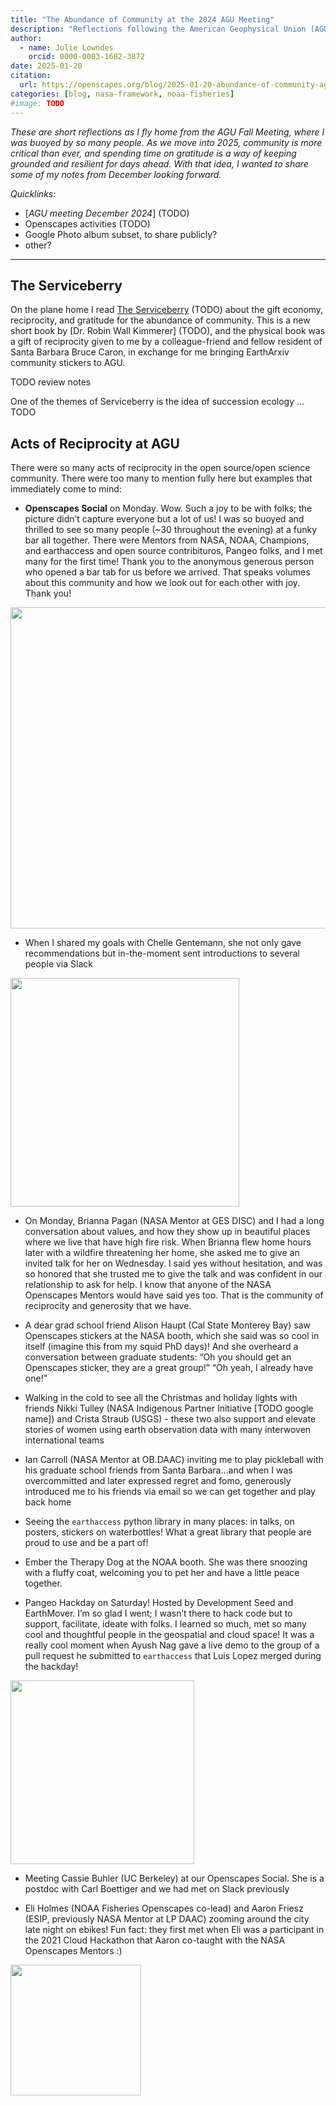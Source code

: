 ```yaml
---
title: "The Abundance of Community at the 2024 AGU Meeting"
description: "Reflections following the American Geophysical Union (AGU) Fall Meeting, December 2024."
author: 
  - name: Julie Lowndes
    orcid: 0000-0003-1682-3872
date: 2025-01-20
citation: 
  url: https://openscapes.org/blog/2025-01-20-abundance-of-community-agu
categories: [blog, nasa-framework, noaa-fisheries]
#image: TODO
---
```


*These are short reflections as I fly home from the AGU Fall Meeting, where I was buoyed by so many people. As we move into 2025, community is more critical than ever, and spending time on gratitude is a way of keeping grounded and resilient for days ahead. With that idea, I wanted to share some of my notes from December looking forward.*

*Quicklinks:*

-   \[*AGU meeting December 2024*\] (TODO)
-   Openscapes activities (TODO)
-   Google Photo album subset, to share publicly?
-   other?

------------------------------------------------------------------------

## The Serviceberry

On the plane home I read [The Serviceberry] (TODO) about the gift economy, reciprocity, and gratitude for the abundance of community. This is a new short book by \[Dr. Robin Wall Kimmerer\] (TODO), and the physical book was a gift of reciprocity given to me by a colleague-friend and fellow resident of Santa Barbara Bruce Caron, in exchange for me bringing EarthArxiv community stickers to AGU.

TODO review notes

One of the themes of Serviceberry is the idea of succession ecology ...TODO

## Acts of Reciprocity at AGU

There were so many acts of reciprocity in the open source/open science community. There were too many to mention fully here but examples that immediately come to mind:

-   **Openscapes Social** on Monday. Wow. Such a joy to be with folks; the picture didn’t capture everyone but a lot of us! I was so buoyed and thrilled to see so many people (\~30 throughout the evening) at a funky bar all together. There were Mentors from NASA, NOAA, Champions, and earthaccess and open source contribituros, Pangeo folks, and I met many for the first time! Thank you to the anonymous generous person who opened a bar tab for us before we arrived. That speaks volumes about this community and how we look out for each other with joy. Thank you!

![](Openscapes-Social-AGU-2024.jpg){fig-align="center" width="514"}

-   When I shared my goals with Chelle Gentemann, she not only gave recommendations but in-the-moment sent introductions to several people via Slack

![](open-sci-heroines-agu2024.jpg){fig-align="center" width="366"}

-   On Monday, Brianna Pagan (NASA Mentor at GES DISC) and I had a long conversation about values, and how they show up in beautiful places where we live that have high fire risk. When Brianna flew home hours later with a wildfire threatening her home, she asked me to give an invited talk for her on Wednesday. I said yes without hesitation, and was so honored that she trusted me to give the talk and was confident in our relationship to ask for help. I know that anyone of the NASA Openscapes Mentors would have said yes too. That is the community of reciprocity and generosity that we have.

-   A dear grad school friend Alison Haupt (Cal State Monterey Bay) saw Openscapes stickers at the NASA booth, which she said was so cool in itself (imagine this from my squid PhD days)! And she overheard a conversation between graduate students: "Oh you should get an Openscapes sticker, they are a great group!" "Oh yeah, I already have one!"

-   Walking in the cold to see all the Christmas and holiday lights with friends Nikki Tulley (NASA Indigenous Partner Initiative \[TODO google name\]) and Crista Straub (USGS) - these two also support and elevate stories of women using earth observation data with many interwoven international teams

-   Ian Carroll (NASA Mentor at OB.DAAC) inviting me to play pickleball with his graduate school friends from Santa Barbara...and when I was overcommitted and later expressed regret and fomo, generously introduced me to his friends via email so we can get together and play back home

-   Seeing the `earthaccess` python library in many places: in talks, on posters, stickers on waterbottles! What a great library that people are proud to use and be a part of!

-   Ember the Therapy Dog at the NOAA booth. She was there snoozing with a fluffy coat, welcoming you to pet her and have a little peace together.

-   Pangeo Hackday on Saturday! Hosted by Development Seed and EarthMover. I'm so glad I went; I wasn't there to hack code but to support, facilitate, ideate with folks. I learned so much, met so many cool and thoughtful people in the geospatial and cloud space! It was a really cool moment when Ayush Nag gave a live demo to the group of a pull request he submitted to `earthaccess` that Luis Lopez merged during the hackday!

![](ayush-nag-luis-lopez-demo-earthaccess.jpg){fig-align="center" width="294"}

-   Meeting Cassie Buhler (UC Berkeley) at our Openscapes Social. She is a postdoc with Carl Boettiger and we had met on Slack previously

-   Eli Holmes (NOAA Fisheries Openscapes co-lead) and Aaron Friesz (ESIP, previously NASA Mentor at LP DAAC) zooming around the city late night on ebikes! Fun fact: they first met when Eli was a participant in the 2021 Cloud Hackathon that Aaron co-taught with the NASA Openscapes Mentors :)

![](eli-aaron-citibikes-agu2024.jpg){fig-align="center" width="209"}
